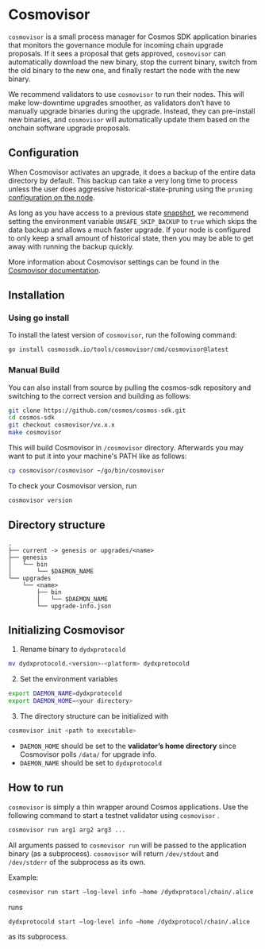 # Cosmovisor

`cosmovisor` is a small process manager for Cosmos SDK application binaries that monitors the governance module for incoming chain upgrade proposals. If it sees a proposal that gets approved, `cosmovisor` can automatically download the new binary, stop the current binary, switch from the old binary to the new one, and finally restart the node with the new binary.

We recommend validators to use `cosmovisor` to run their nodes. This will make low-downtime upgrades smoother, as validators don’t have to manually upgrade binaries during the upgrade. Instead, they can pre-install new binaries, and `cosmovisor` will automatically update them based on the onchain software upgrade proposals.

## Configuration

When Cosmovisor activates an upgrade, it does a backup of the entire data directory by default. This backup can take a very long time to process unless the user does aggressive historical-state-pruning using the `pruning` [configuration on the node](../required-node-configs.mdx).

As long as you have access to a previous state [snapshot](../snapshots.mdx), we recommend setting the environment variable `UNSAFE_SKIP_BACKUP` to `true` which skips the data backup and allows a much faster upgrade. If your node is configured to only keep a small amount of historical state, then you may be able to get away with running the backup quickly.

More information about Cosmovisor settings can be found in the [Cosmovisor documentation](https://docs.cosmos.network/main/build/tooling/cosmovisor).

## Installation

### Using go install

To install the latest version of `cosmovisor`, run the following command:

```bash
go install cosmossdk.io/tools/cosmovisor/cmd/cosmovisor@latest
```

### Manual Build

You can also install from source by pulling the cosmos-sdk repository and switching to the correct version and building as follows:

```bash
git clone https://github.com/cosmos/cosmos-sdk.git
cd cosmos-sdk
git checkout cosmovisor/vx.x.x
make cosmovisor
```

This will build Cosmovisor in `/cosmovisor`
 directory. Afterwards you may want to put it into your machine's PATH like as follows:

```bash
cp cosmovisor/cosmovisor ~/go/bin/cosmovisor
```

To check your Cosmovisor version, run

```bash
cosmovisor version
```

## Directory structure

```
.
├── current -> genesis or upgrades/<name>
├── genesis
│   └── bin
│       └── $DAEMON_NAME
└── upgrades
    └── <name>
        ├── bin
        │   └── $DAEMON_NAME
        └── upgrade-info.json
```

## Initializing Cosmovisor

1. Rename binary to `dydxprotocold`

```bash
mv dydxprotocold.<version>-<platform> dydxprotocold
```

2. Set the environment variables

```bash
export DAEMON_NAME=dydxprotocold
export DAEMON_HOME=<your directory>
```

3. The directory structure can be initialized with

```bash
cosmovisor init <path to executable>
```

- `DAEMON_HOME` should be set to the **validator’s home directory** since Cosmovisor polls `/data/` for upgrade info.
- `DAEMON_NAME` should be set to `dydxprotocold`

## How to run

`cosmovisor` is simply a thin wrapper around Cosmos applications. Use the following command to start a testnet validator using `cosmovisor` .

```bash
cosmovisor run arg1 arg2 arg3 ...
```

All arguments passed to `cosmovisor run` will be passed to the application binary (as a subprocess). `cosmovisor` will return `/dev/stdout` and  `/dev/stderr` of the subprocess as its own.

Example:

```bash
cosmovisor run start —log-level info —home /dydxprotocol/chain/.alice
```

runs

```bash
dydxprotocold start —log-level info —home /dydxprotocol/chain/.alice
```

as its subprocess.